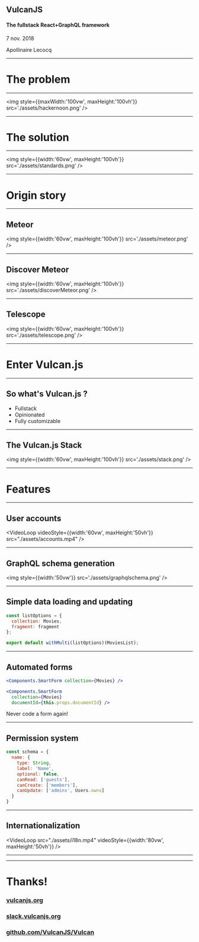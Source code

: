 

<Head>
  <title>Vulcan.js - The full-stack React+GraphQL framework</title>
</Head>


<Logo/>

## VulcanJS

#### The fullstack React+GraphQL framework

7 nov. 2018

Apollinaire Lecocq

---


# The problem

---

<img style={{maxWidth:'100vw', maxHeight:'100vh'}} src='./assets/hackernoon.png' />

---


# The solution

---

<img style={{width:'60vw', maxHeight:'100vh'}} src='./assets/standards.png' />

---


# Origin story

---

## Meteor

<img style={{width:'60vw', maxHeight:'100vh'}} src='./assets/meteor.png' />

---

## Discover Meteor

<img style={{width:'60vw', maxHeight:'100vh'}} src='./assets/discoverMeteor.png' />

---

## Telescope

<img style={{width:'60vw', maxHeight:'100vh'}} src='./assets/telescope.png' />

---


# Enter Vulcan.js

---

## So what's Vulcan.js ?

<ul style={{textAlign: 'left'}}>
<Appear>
  <li>Fullstack</li>
  <li>Opinionated</li>
  <li>Fully customizable</li>
</Appear>
</ul>

---

## The Vulcan.js Stack

<img style={{width:'60vw', maxHeight:'100vh'}} src='./assets/stack.png' />

---


# Features

---

## User accounts

<VideoLoop videoStyle={{width:'60vw', maxHeight:'50vh'}} src="./assets/accounts.mp4" />

---

## GraphQL schema generation

<img style={{width:'50vw'}} src='./assets/graphqlschema.png' />

---

## Simple data loading and updating

```js
const listOptions = {
  collection: Movies,
  fragment: fragment
};

export default withMulti(listOptions)(MoviesList);
```

---

## Automated forms

```jsx
<Components.SmartForm collection={Movies} />
```

```jsx
<Components.SmartForm 
  collection={Movies}
  documentId={this.props.documentId} />
```

Never code a form again!

---

## Permission system

```js
const schema = {
  name: {
    type: String,
    label: 'Name',
    optional: false,
    canRead: ['guests'],
    canCreate: ['members'],
    canUpdate: ['admins', Users.owns]
  }
}
```

---

## Internationalization

<VideoLoop src="./assets/i18n.mp4" videoStyle={{width:'80vw', maxHeight:'50vh'}} />

---






























---



# Thanks! 
<div>
  <a style={{color:'#33414F', textDecorationColor: 'none'}} href="http://vulcanjs.org" target="_blank">
    <h3>vulcanjs.org</h3>
  </a>
  <a style={{color:'#33414F', textDecorationColor: 'none'}} href="https://slack.vulcanjs.org" target="_blank">
    <h3>slack.vulcanjs.org</h3>
  </a>
  <a style={{color:'#33414F', textDecorationColor: 'none'}} href="https://github.com/VulcanJS/Vulcan" target="_blank">
    <h3>github.com/VulcanJS/Vulcan</h3>
  </a>
  <div style={{width: '100%',marginLeft:'calc(50% - 65px)'}}> 
    <GithubButton type="stargazers" size="large" namespace="VulcanJS" repo="Vulcan" />
  </div>
</div>
